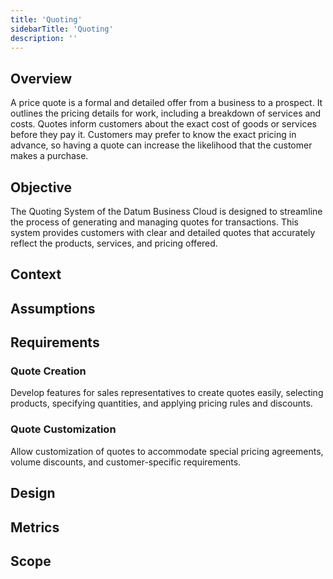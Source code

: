 ```yaml
---
title: 'Quoting'
sidebarTitle: 'Quoting'
description: ''
---
```


## Overview
A price quote is a formal and detailed offer from a business to a prospect. It outlines the pricing details for work, including a breakdown of services and costs. Quotes inform customers about the exact cost of goods or services before they pay it. Customers may prefer to know the exact pricing in advance, so having a quote can increase the likelihood that the customer makes a purchase.

## Objective
The Quoting System of the Datum Business Cloud is designed to streamline the process of generating and managing quotes for transactions. This system provides customers with clear and detailed quotes that accurately reflect the products, services, and pricing offered.

## Context

## Assumptions

## Requirements

### Quote Creation

Develop features for sales representatives to create quotes easily, selecting products, specifying quantities, and applying pricing rules and discounts.

### Quote Customization

Allow customization of quotes to accommodate special pricing agreements, volume discounts, and customer-specific requirements.

## Design

## Metrics

## Scope